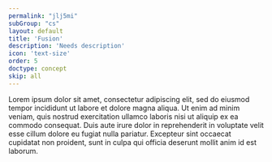 ```yaml
---
permalink: "jlj5mi"
subGroup: "cs"
layout: default
title: 'Fusion'
description: 'Needs description'
icon: 'text-size'
order: 5
doctype: concept
skip: all
---
```


Lorem ipsum dolor sit amet, consectetur adipiscing elit, sed do eiusmod tempor incididunt ut labore et dolore magna aliqua. Ut enim ad minim veniam, quis nostrud exercitation ullamco laboris nisi ut aliquip ex ea commodo consequat. Duis aute irure dolor in reprehenderit in voluptate velit esse cillum dolore eu fugiat nulla pariatur. Excepteur sint occaecat cupidatat non proident, sunt in culpa qui officia deserunt mollit anim id est laborum.
